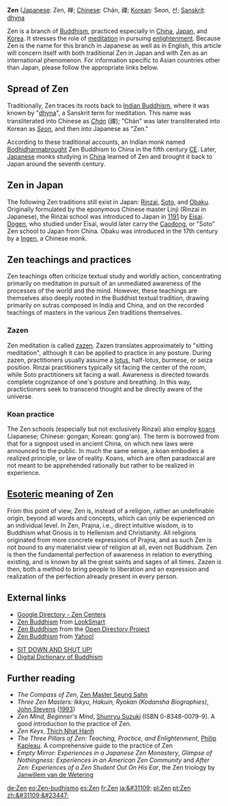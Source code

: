 {{msg:buddhism}}

'''Zen''' ([[Japanese language|Japanese]]: Zen, &#31109;; [[Chinese language|Chinese]]: Ch&aacute;n, &#31146;; [[Korean language|Korean]]: Seon, &#49440;; [[Sanskrit]]: [[dhyana|dhy{{msg:a}}na]]

Zen is a branch of [[Mahayana|{{msg:mahayana}}]] [[Buddhism]], practiced especially in [[Chinese Buddhism|China]], [[Japanese Buddhism|Japan]], and [[Korean Buddhism|Korea]]. It stresses the role of [[meditation]] in pursuing [[Enlightenment (Buddhism)|enlightenment]].  Because Zen is the name for this branch in Japanese as well as in English, this article will concern itself with both traditional Zen in Japan and with Zen as an international phenomenon.  For information specific to Asian countries other than Japan, please follow the appropriate links below.

==Spread of Zen==

Traditionally, Zen traces its roots back to [[Indian Buddhism]], where it was known by "[[dhyana|dhy{{msg:a}}na]]", a Sanskrit term for meditation. This name was transliterated into Chinese as ''[[Chan|Ch&aacute;n]]'' (&#31146;); "Ch&aacute;n" was later transliterated into Korean as ''[[Seon]]'', and then into Japanese as "Zen."

According to these traditional accounts, an Indian monk named [[Bodhidharma]]brought Zen Buddhism to China in the fifth century [[Common Era|CE]]. Later, [[Japan|Japanese]] monks studying in [[China]] learned of Zen and brought it back to Japan around the seventh century.

==Zen in Japan==

The following Zen traditions still exist in Japan: [[Rinzai]], [[Soto]], and [[Obaku School|Obaku]].  Originally formulated by the eponymous Chinese master Linji (Rinzai in Japanese), the Rinzai school was introduced to Japan in [[1191]] by [[Eisai]]. [[Dogen]], who studied under Eisai, would later carry the [[Caodong]], or "Soto" Zen school to Japan from China.  Obaku was introduced in the 17th century by a [[Ingen]], a Chinese monk.

==Zen teachings and practices==

Zen teachings often criticize textual study and worldly action, concentrating primarily on meditation in pursuit of an unmediated awareness of the processes of the world and the mind. However, these teachings are themselves also deeply rooted in the Buddhist textual tradition, drawing primarily on {{msg:mahayna}} sutras composed in India and China, and on the recorded teachings of masters in the various Zen traditions themselves. 

===Zazen===

Zen meditation is called [[zazen]]. Zazen translates approximately to "sitting meditation", although it can be applied to practice in any posture. During zazen, practitioners usually assume a [[lotus position|lotus]], half-lotus, burmese, or seiza position. Rinzai practitioners typically sit facing the center of the room, while Soto practitioners sit facing a wall. Awareness is directed towards complete cognizance of one's posture and breathing. In this way, practictioners seek to transcend thought and be directly aware of the universe.

===Koan practice===

The Zen schools (especially but not exclusively Rinzai) also employ [[koan|koans]] (Japanese; Chinese: gongan; Korean: gong'an). The term is borrowed from that for a signpost used in ancient China, on which new laws were announced to the public. In much the same sense, a koan embodies a realized principle, or law of reality. Koans, which are often paradoxical are not meant to be apprehended rationally but rather to be realized in experience.

==[[esoteric knowledge|Esoteric]] meaning of Zen==

From this point of view, Zen is, instead of a religion, rather an undefinable origin, beyond all words and concepts, which can only be experienced on an individual level. In Zen, Prajna, i.e., direct intuitive wisdom, is to Buddhism what Gnosis is to Hellenism and Christianity.  All religions originated from more concrete expressions of Prajna, and as such Zen is not bound to any materialist view of religion at all, even not Buddhism. Zen is then the fundamental perfection of awareness in relation to everything existing, and is known by all the great saints and sages of all times. Zazen is then, both a method to bring people to liberation and an expression and realization of the perfection already present in every person.



== External links ==
*[http://directory.google.com/Top/Society/Religion_and_Spirituality/Buddhism/Lineages/Zen/Centers/ Google Directory - Zen Centers]
*[http://search.looksmart.com/p/browse/us1/us317837/us317918/us969562/us1142622/us59257/us548359/us10012359 Zen Buddhism] from [[LookSmart]]
*[http://dmoz.org/Society/Religion_and_Spirituality/Buddhism/Lineages/Zen/ Zen Buddhism] from the [[Open Directory Project]]
*[http://dir.yahoo.com/Society_and_Culture/Religion_and_Spirituality/Faiths_and_Practices/Buddhism/Schools__Lineages__and_Sects/Zen/ Zen Buddhism] from [[Yahoo!]]

* [http://www2.gol.com/users/doubtboy SIT DOWN AND SHUT UP!]
*[http://www.acmuller.net/ddb Digital Dictionary of Buddhism]

==Further reading ==
*''The Compass of Zen'', [[Zen Master Seung Sahn]]
*''Three Zen Masters: Ikkyu, Hakuin, Ryokan (Kodansha Biographies)'', [[John Stevens (scholar)|John Stevens]] ([[1993]])
*''Zen Mind, Beginner's Mind'', [[Shunryu Suzuki]] (ISBN 0-8348-0079-9). A good introduction to the practice of Zen.
*''Zen Keys'', [[Thich Nhat Hanh]]
*''The Three Pillars of Zen: Teaching, Practice, and Enlightenment'', [[Philip Kapleau]]. A comprehensive guide to the practice of Zen
*''Empty Mirror: Experiences in a Japanese Zen Monastery'', ''Glimpse of Nothingness: Experiences in an American Zen Community'' and ''After Zen: Experiences of a Zen Student Out On His Ear'', the Zen triology by [[Janwillem van de Wetering]]

[[de:Zen]]
[[eo:Zen-budhismo]]
[[es:Zen]]
[[fr:Zen]]
[[ja:&#31109;]]
[[pl:Zen]]
[[pt:Zen]]
[[zh:&#31109;&#23447;]]